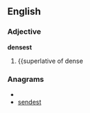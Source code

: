 ==English==

===Adjective===
'''densest'''

# {{superlative of dense

===Anagrams===
* {{alphagram|deensst}}
* [[sendest#English|sendest]]